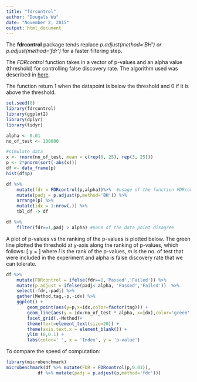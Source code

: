 ```yaml
---
title: "fdrcontrol"
author: "Dougals Wu"
date: "November 2, 2015"
output: html_document
---
```


The **fdrcontrol** package tends replace *p.adjust(method='BH') or p.adjust(method='fdr')* for a faster filtering step.

The *FDRcontrol* function takes in a vector of p-values and an alpha value (threshold) for controlling false discovery rate. The algorithm used was described in [here]( https://www.urmc.rochester.edu/biostat/people/faculty/TuSite/FDR_procedure.pdf).

The function return 1 when the datapoint is below the threshold and 0 if it is above the threshold.

```r
set.seed(0)
library(fdrcontrol)
library(ggplot2)
library(dplyr)
library(tidyr)

alpha <- 0.01
no_of_test <- 100000

#simulate data
x <- rnorm(no_of_test, mean = c(rep(0, 25), rep(3, 25)))
p <- 2*pnorm(sort(-abs(x)))
df <- data_frame(p)
hist(df$p)

df %>% 
    mutate(fdr = FDRcontrol(p,alpha))%>%  #usage of the function FDRcontrol
    mutate(padj = p.adjust(p,method='BH')) %>%
    arrange(p) %>%
    mutate(idx = 1:nrow(.)) %>%
    tbl_df -> df

df %>% 
    filter(fdr==1,padj > alpha) #none of the data point disagree 


```

A plot of p-values vs the ranking of the p-values is plotted below. The green line plotted the threshold at y-axis along the ranking of p-values, which follows:
\[
y = \frac{\hat{i}}{m}\alpha
\]
where $\hat{i}$ is the rank of the p-values, $m$ is the no. of test that were included in the experiment and alpha is false discovery rate that we can tolerate.  

```r
df %>% 
    mutate(FDRcontrol = ifelse(fdr==1,'Passed','Failed')) %>%
    mutate(p.adjust = ifelse(padj< alpha, 'Passed','Failed'))  %>%
    select(-fdr,-padj) %>%
    gather(Method,tag,-p,-idx) %>%
    ggplot() +
        geom_point(aes(y=p,x=idx,color=factor(tag))) +
        geom_line(aes(y = idx/no_of_test * alpha, x=idx),color='green',size = 1.5,alpha=0.5) +
        facet_grid(.~Method)+
        theme(text=element_text(size=20)) +
        theme(axis.text.x = element_blank()) +
        ylim (0,0.1) +
        labs(color=' ', x = 'Index', y = 'p-value') 
```

To compare the speed of computation:

```r
library(microbenchmark)
microbenchmark(df %>% mutate(FDR = FDRcontrol(p,0.01)),
            df %>% mutate(padj = p.adjust(p,method='fdr')))
```